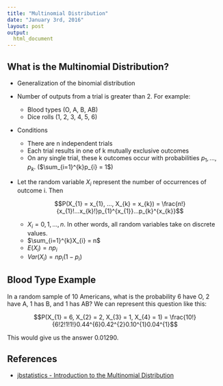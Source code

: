 ```yaml
---
title: "Multinomial Distribution"
date: "January 3rd, 2016"
layout: post
output: 
  html_document
---
```


## What is the Multinomial Distribution?

* Generalization of the binomial distribution
* Number of outputs from a trial is greater than 2. For example:
    + Blood types (O, A, B, AB)
    + Dice rolls (1, 2, 3, 4, 5, 6)
* Conditions
    + There are n independent trials
    + Each trial results in one of k mutually exclusive outcomes
    + On any single trial, these k outcomes occur with probabilities $p_{1}, ..., p_{k}$. ($\sum_{i=1}^{k}p_{i} = 1$)
* Let the random variable $X_{i}$ represent the number of occurrences of outcome i. Then

    $$P(X_{1} = x_{1}, ..., X_{k} = x_{k}) = \frac{n!}{x_{1}!...x_{k}!}p_{1}^{x_{1}}...p_{k}^{x_{k}}$$

    + $X_{i} = 0, 1, ..., n$. In other words, all random variables take on discrete values. 
    + $\sum_{i=1}^{k}X_{i} = n$
    + $E(X_{i}) = np_{i}$
    + $Var(X_{i}) = np_{i}(1-p_{i})$

## Blood Type Example

In a random sample of 10 Americans, what is the probability 6 have O, 2 have A, 1 has B, and 1 has AB? We can represent this question like this:

$$P(X_{1} = 6, X_{2} = 2,  X_{3} = 1, X_{4} = 1) = \frac{10!}{6!2!1!1!}0.44^{6}0.42^{2}0.10^{1}0.04^{1}$$

This would give us the answer 0.01290.

## References

* [jbstatistics - Introduction to the Multinomial Distribution](https://www.youtube.com/watch?v=syVW7DgvUaY)
